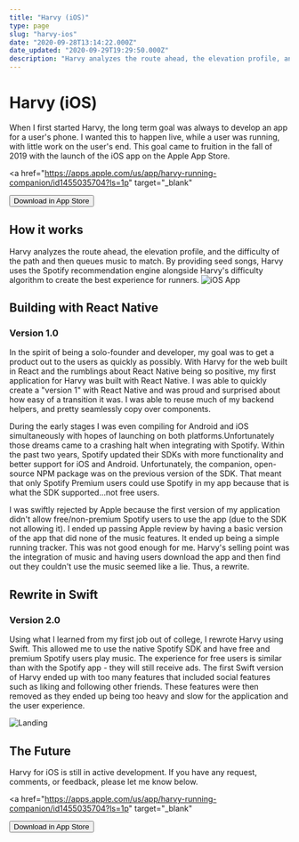 ```yaml
---
title: "Harvy (iOS)"
type: page
slug: "harvy-ios"
date: "2020-09-28T13:14:22.000Z"
date_updated: "2020-09-29T19:29:50.000Z"
description: "Harvy analyzes the route ahead, the elevation profile, and the difficulty of the path and then queues music to match. By providing seed songs, Harvy uses the Spotify recommendation engine alongside Harvy's difficulty algorithm to create the best experience for runners."
---
```


# Harvy (iOS)

When I first started Harvy, the long term goal was always to develop an app for a user's phone. I wanted this to happen live, while a user was running, with little work on the user's end. This goal came to fruition in the fall of 2019 with the launch of the iOS app on the Apple App Store.

<a
  href="https://apps.apple.com/us/app/harvy-running-companion/id1455035704?ls=1p"
  target="_blank"
>
  <button variant="link">Download in App Store</button>
</a>

## How it works

Harvy analyzes the route ahead, the elevation profile, and the difficulty of the path and then queues music to match. By providing seed songs, Harvy uses the Spotify recommendation engine alongside Harvy's difficulty algorithm to create the best experience for runners.
![iOS App](../../images/5f18c102a9ac2868f4a3464d_826975bf-0438-4250-b77f-07d5b0321dbf--1-.jpeg)

## Building with React Native

### Version 1.0

In the spirit of being a solo-founder and developer, my goal was to get a product out to the users as quickly as possibly. With Harvy for the web built in React and the rumblings about React Native being so positive, my first application for Harvy was built with React Native. I was able to quickly create a "version 1" with React Native and was proud and surprised about how easy of a transition it was. I was able to reuse much of my backend helpers, and pretty seamlessly copy over components.

During the early stages I was even compiling for Android and iOS simultaneously with hopes of launching on both platforms.Unfortunately those dreams came to a crashing halt when integrating with Spotify. Within the past two years, Spotify updated their SDKs with more functionality and better support for iOS and Android. Unfortunately, the companion, open-source NPM package was on the previous version of the SDK. That meant that only Spotify Premium users could use Spotify in my app because that is what the SDK supported...not free users.

I was swiftly rejected by Apple because the first version of my application didn't allow free/non-premium Spotify users to use the app (due to the SDK not allowing it). I ended up passing Apple review by having a basic version of the app that did none of the music features. It ended up being a simple running tracker. This was not good enough for me. Harvy's selling point was the integration of music and having users download the app and then find out they couldn't use the music seemed like a lie. Thus, a rewrite.

## Rewrite in Swift

### Version 2.0

Using what I learned from my first job out of college, I rewrote Harvy using Swift. This allowed me to use the native Spotify SDK and have free and premium Spotify users play music. The experience for free users is similar than with the Spotify app - they will still receive ads. The first Swift version of Harvy ended up with too many features that included social features such as liking and following other friends. These features were then removed as they ended up being too heavy and slow for the application and the user experience.

![Landing](../../images/5f18dd0f19b6a133f4ec6040_a5a8d6aa-58f2-4cf2-85ac-f9dfb719b7c9-p-1080.jpeg)

## The Future

Harvy for iOS is still in active development. If you have any request, comments, or feedback, please let me know below.

<a
  href="https://apps.apple.com/us/app/harvy-running-companion/id1455035704?ls=1p"
  target="_blank"
>
  <button variant="link">Download in App Store</button>
</a>
